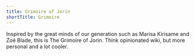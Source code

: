 ```yaml
---
title: Grimoire of Jorin
shortTitle: Grimoire
---
```



Inspired by the great minds of our generation such as <ExtLink
href="https://en.touhouwiki.net/wiki/The_Grimoire_of_Marisa"
lang="en-US">Marisa Kirisame</ExtLink> and <ExtLink
href="https://notebook.zoeblade.com/" lang="en-GB">Zoë Blade</ExtLink>, this is
The Grimoire of Jorin. Think opinionated wiki, but more personal and a lot
cooler.
